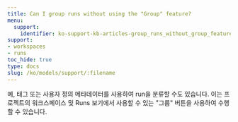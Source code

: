 ```yaml
---
title: Can I group runs without using the "Group" feature?
menu:
  support:
    identifier: ko-support-kb-articles-group_runs_without_group_feature
support:
- workspaces
- runs
toc_hide: true
type: docs
slug: /ko/models/support/:filename
---
```


예, 태그 또는 사용자 정의 메타데이터를 사용하여 run을 분류할 수도 있습니다. 이는 프로젝트의 워크스페이스 및 Runs 보기에서 사용할 수 있는 "그룹" 버튼을 사용하여 수행할 수 있습니다.
